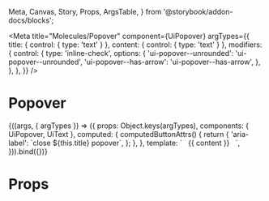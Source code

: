   Meta, Canvas, Story, Props, ArgsTable,
} from '@storybook/addon-docs/blocks';

<Meta
  title="Molecules/Popover"
  component={UiPopover}
  argTypes={{
    title: { control: { type: 'text' } },
    content: { control: { type: 'text' } },
    modifiers: {
      control: {
        type: 'inline-check',
        options: {
          'ui-popover--unrounded': 'ui-popover--unrounded',
          'ui-popover--has-arrow': 'ui-popover--has-arrow',
        },
      },
    },
  }}
/>

# Popover

<Canvas>
  <Story
    name="Common"
    args={{
      title: 'Heading',
      content: 'You’re about to use a short (3 min), safe and anonymous health checkup.',
    }}
  >
    {((args, { argTypes }) => ({
      props: Object.keys(argTypes),
      components: { UiPopover, UiText },
      computed: {
        computedButtonAttrs() {
          return {
            'aria-label': `close ${this.title} popover`,
          };
        },
      },
      template: `<UiPopover
        :title="title"
        :button-attrs="computedButtonAttrs"
        :class="modifiers"
        style="max-width: 22.5rem"
      >
        <UiText style="padding: 8px">
          {{ content }}
        </UiText>
      </UiPopover>`,
    })).bind({})}
  </Story>
</Canvas>

<ArgsTable story='Common' />

# Props

<Props of={UiPopover} />
